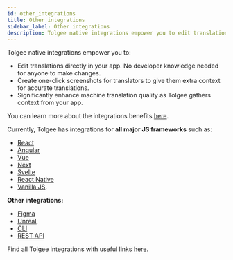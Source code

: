 ```yaml
---
id: other_integrations
title: Other integrations
sidebar_label: Other integrations
description: Tolgee native integrations empower you to edit translations directly in your app, create one-click screenshots or enhance machine translation quality
---
```


Tolgee native integrations empower you to:

- Edit translations directly in your app. No developer knowledge needed for anyone to make changes.
- Create one-click screenshots for translators to give them extra context for accurate translations.
- Significantly enhance machine translation quality as Tolgee gathers context from your app.

You can learn more about the integrations benefits [here](/features/dev-tools).

Currently, Tolgee has integrations for **all major JS frameworks** such as:

- [React](/js-sdk/integrations/react/installation)
- [Angular](/js-sdk/integrations/angular/installation)
- [Vue](/js-sdk/integrations/vue/installation)
- [Next](/js-sdk/integrations/react/next/introduction)
- [Svelte](/js-sdk/integrations/svelte/installation)
- [React Native](/js-sdk/integrations/react/react_native)
- [Vanilla JS](/js-sdk/integrations/vanilla/installation).

**Other integrations:**

- [Figma](/platform/integrations/figma_plugin/setup)
- [Unreal](/platform/integrations/unreal_plugin/setup),
- [CLI](https://tolgee.io/tolgee-cli)
- [REST API](/api)

Find all Tolgee integrations with useful links [here](/integrations).
